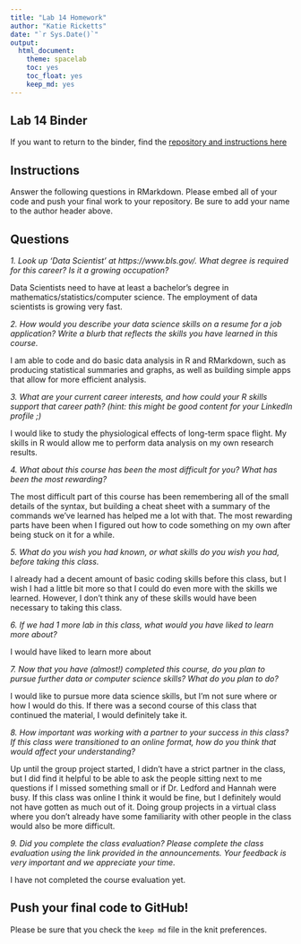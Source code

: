 ```yaml
---
title: "Lab 14 Homework"
author: "Katie Ricketts"
date: "`r Sys.Date()`"
output:
  html_document: 
    theme: spacelab
    toc: yes
    toc_float: yes
    keep_md: yes
---
```


## Lab 14 Binder
If you want to return to the binder, find the [repository and instructions here](https://github.com/hehouts/lab14_binder)

## Instructions
Answer the following questions in RMarkdown. Please embed all of your code and push your final work to your repository. Be sure to add your name to the author header above.



## Questions

*1. Look up 'Data Scientist' at https://www.bls.gov/. What degree is required for this career? Is it a growing occupation?  *

Data Scientists need to have at least a bachelor's degree in mathematics/statistics/computer science. The employment of data scientists is growing very fast.


*2. How would you describe your data science skills on a resume for a job application? Write a blurb that reflects the skills you have learned in this course.* 

I am able to code and do basic data analysis in R and RMarkdown, such as producing statistical summaries and graphs, as well as building simple apps that allow for more efficient analysis. 


*3. What are your current career interests, and how could your R skills support that career path? (hint: this might be good content for your LinkedIn profile ;)*

I would like to study the physiological effects of long-term space flight. My skills in R would allow me to perform data analysis on my own research results.


*4. What about this course has been the most difficult for you? What has been the most rewarding?*

The most difficult part of this course has been remembering all of the small details of the syntax, but building a cheat sheet with a summary of the commands we've learned has helped me a lot with that. The most rewarding parts have been when I figured out how to code something on my own after being stuck on it for a while.


*5. What do you wish you had known, or what skills do you wish you had, before taking this class.*

I already had a decent amount of basic coding skills before this class, but I wish I had a little bit more so that I could do even more with the skills we learned. However, I don't think any of these skills would have been necessary to taking this class.


*6. If we had 1 more lab in this class, what would you have liked to learn more about?*

I would have liked to learn more about 


*7. Now that you have (almost!) completed this course, do you plan to pursue further data or computer science skills? What do you plan to do?*

I would like to pursue more data science skills, but I'm not sure where or how I would do this. If there was a second course of this class that continued the material, I would definitely take it. 


*8. How important was working with a partner to your success in this class? If this class were transitioned to an online format, how do you think that would affect your understanding?*

Up until the group project started, I didn't have a strict partner in the class, but I did find it helpful to be able to ask the people sitting next to me questions if I missed something small or if Dr. Ledford and Hannah were busy. If this class was online I think it would be fine, but I definitely would not have gotten as much out of it. Doing group projects in a virtual class where you don't already have some familiarity with other people in the class would also be more difficult.


*9. Did you complete the class evaluation? Please complete the class evaluation using the link provided in the announcements. Your feedback is very important and we appreciate your time.*

I have not completed the course evaluation yet.


## Push your final code to GitHub!
Please be sure that you check the `keep md` file in the knit preferences. 
